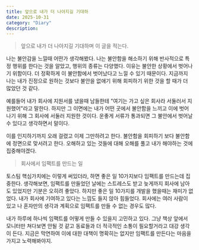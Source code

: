 ```yaml
---
title: 앞으로 내가 더 나아지길 기대하
date: 2025-10-31
category: "Diary"
description:
---
```


> 앞으로 내가 더 나아지길 기대하며 이 글을 적는다.

나는 불안감을 느낄때 어떤가 생각해봤다. 나는 불안함을 해소하기 위해 반사적으로 특정 행위를 한다는 것을 알았고, 행위의 종류는 다양했다. 이유는 불안한 상황에서 벗어나기 위함이다. 더 정확하게 이 불안함에서 벗어났다고 느낄 수 있기 때문이다.
지금까지 나는 내가 진정으로 원하는 것보다 불안을 없애기 위해 회피하기 위한 것을 할 때가 더 많았던 것 같다.

예를들어 내가 회사에 지원서를 냈을때 남들한테 "여기는 가고 싶은 회사라 서둘러서 지원했어"라고 말한다. 하지만 그 이면에는 내가 어떤 곳에서 불안함을 느끼고 이에 벗어나기 위해 그 회사에 서둘러 지원한 것이다. 운좋게 서류가 통과되면 그 불안에서 벗어날 수 있다고 생각하면서 말이다.

이를 인지하기까지 오래 걸렸고 이제 그만하려고 한다. 불안함을 회피하기 보다 불안함에 정면으로 맞서려고 한다. 오해하고 있는 것들에 대해 오해를 풀고 내가 해야하는 것에 집중해야겠다.

> 회사에서 임팩트를 만드는 일

토스팀 핵심가치에는 이렇게 써있더라, 하면 좋은 일 10가지보다 임팩트를 만드는데 집중한다. 생각해보면, 임팩트를 만들었던 날에는 스트레스도 받고 늦게까지 회사에 남아도 있었지만 기분은 오히려 좋았다.
하지만 좋은 일 10가지를 개발을 했을때는 재미가 없었다. 내가 회사에 기여하고 있다는 느낌도 들지 않아 힘들었다. 회사에는 여러 사람이 있고 나 혼자만의 생각과 계획으로 임팩트를 만들 수 없는 경우도 많다.

내가 하루에 하나씩 임팩트를 어떻게 만들 수 있을지 고민하고 있다. 그냥 책상 앞에서 모니터만 쳐다보면 안될 것 같고 동료들과 더 적극적인 소통이 필요할거라고 대강 생각이 든다. 지금은 막연하여 이에 대한 대책이 명확히는 없지만 임팩트를 만든다는 마음을 가지고 노력해봐야지.
